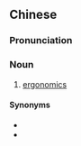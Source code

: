 {{also|工效学}}
==Chinese==
{{zh-forms|s=工效学|type=21}}

===Pronunciation===
{{zh-pron
|m=gōngxiàoxué
|cat=n
}}

===Noun===
{{zh-noun}}

# [[ergonomics]]

====Synonyms====
* {{zh-l|人類工程學}}
* {{zh-l|人體工程學}}